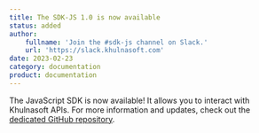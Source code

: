 ```yaml
---
title: The SDK-JS 1.0 is now available
status: added
author:
    fullname: 'Join the #sdk-js channel on Slack.'
    url: 'https://slack.khulnasoft.com'
date: 2023-02-23
category: documentation
product: documentation
---
```


The JavaScript SDK is now available! It allows you to interact with Khulnasoft APIs. For more information and updates, check out the [dedicated GitHub repository](https://github.com/khulnasoft/khulnasoft-sdk-js).

